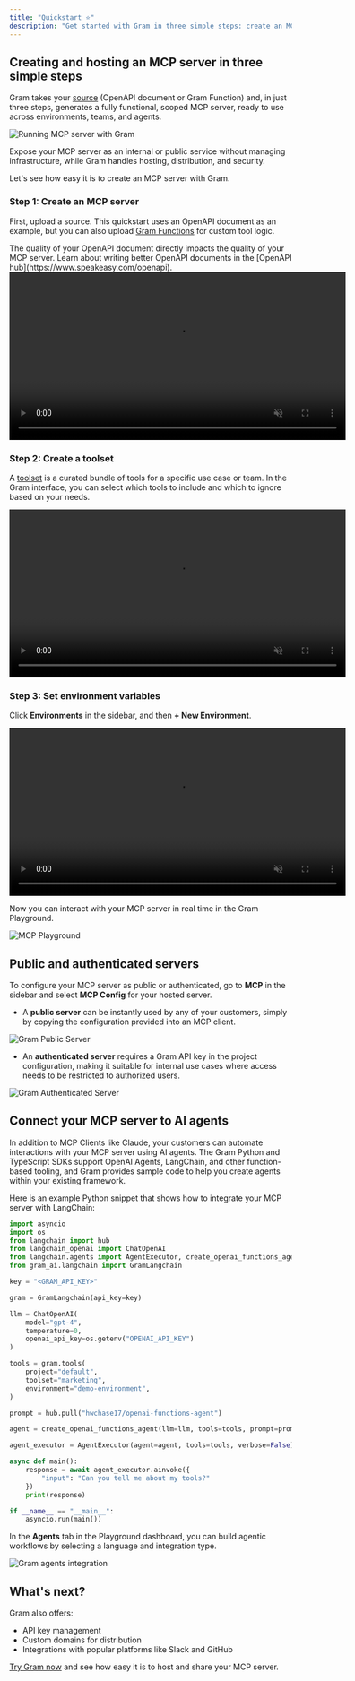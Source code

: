 ```yaml
---
title: "Quickstart ⭐"
description: "Get started with Gram in three simple steps: create an MCP server, configure toolsets, and connect to AI agents."
---
```



## Creating and hosting an MCP server in three simple steps

Gram takes your [source](concepts/tool-sources) (OpenAPI document or Gram Function) and, in just three steps, generates a fully functional, scoped MCP server, ready to use across environments, teams, and agents.

![Running MCP server with Gram](/img/blog/the-easiest-way-to-host-mcp-servers/gram-ai-hosting.png)

Expose your MCP server as an internal or public service without managing infrastructure, while Gram handles hosting, distribution, and security.

Let's see how easy it is to create an MCP server with Gram.

### Step 1: Create an MCP server

First, upload a source. This quickstart uses an OpenAPI document as an example, but you can also upload [Gram Functions](concepts/tool-sources#gram-functions) for custom tool logic.

<Callout title="Note" type="info">
The quality of your OpenAPI document directly impacts the quality of your MCP server. Learn about writing better OpenAPI documents in the [OpenAPI hub](https://www.speakeasy.com/openapi).
</Callout>

<video width="600" muted={true} controls>
  <source src="/img/blog/concepts/add-openapi-spec.mp4" type="video/mp4" />
  Your browser does not support the video tag.
</video>

### Step 2: Create a toolset

A [toolset](concepts/toolsets) is a curated bundle of tools for a specific use case or team. In the Gram interface, you can select which tools to include and which to ignore based on your needs.

<video width="600" muted={true} controls>
  <source src="/img/blog/concepts/creating-a-toolset.mp4" type="video/mp4" />
  Your browser does not support the video tag.
</video>

### Step 3: Set environment variables

Click **Environments** in the sidebar, and then **+ New Environment**.

<video width="600" muted={true} controls>
  <source src="/img/blog/concepts/creating-environment.mp4" type="video/mp4" />
  Your browser does not support the video tag.
</video>

Now you can interact with your MCP server in real time in the Gram Playground.

![MCP Playground](/img/blog/the-easiest-way-to-host-mcp-servers/gram-playground.png)

## Public and authenticated servers

To configure your MCP server as public or authenticated, go to **MCP** in the sidebar and select **MCP Config** for your hosted server.

- A **public server** can be instantly used by any of your customers, simply by copying the configuration provided into an MCP client.

![Gram Public Server](/img/blog/the-easiest-way-to-host-mcp-servers/gram-public-server.png)

- An **authenticated server** requires a Gram API key in the project configuration, making it suitable for internal use cases where access needs to be restricted to authorized users.

![Gram Authenticated Server](/img/blog/the-easiest-way-to-host-mcp-servers/gram-authenticated-server.png)

## Connect your MCP server to AI agents

In addition to MCP Clients like Claude, your customers can automate interactions with your MCP server using AI agents. The Gram Python and TypeScript SDKs support OpenAI Agents, LangChain, and other function-based tooling, and Gram provides sample code to help you create agents within your existing framework.

Here is an example Python snippet that shows how to integrate your MCP server with LangChain:

```python
import asyncio
import os
from langchain import hub
from langchain_openai import ChatOpenAI
from langchain.agents import AgentExecutor, create_openai_functions_agent
from gram_ai.langchain import GramLangchain

key = "<GRAM_API_KEY>"

gram = GramLangchain(api_key=key)

llm = ChatOpenAI(
    model="gpt-4",
    temperature=0,
    openai_api_key=os.getenv("OPENAI_API_KEY")
)

tools = gram.tools(
    project="default",
    toolset="marketing",
    environment="demo-environment",
)

prompt = hub.pull("hwchase17/openai-functions-agent")

agent = create_openai_functions_agent(llm=llm, tools=tools, prompt=prompt)

agent_executor = AgentExecutor(agent=agent, tools=tools, verbose=False)

async def main():
    response = await agent_executor.ainvoke({
        "input": "Can you tell me about my tools?"
    })
    print(response)

if __name__ == "__main__":
    asyncio.run(main())
```

In the **Agents** tab in the Playground dashboard, you can build agentic workflows by selecting a language and integration type.

![Gram agents integration](/img/blog/the-easiest-way-to-host-mcp-servers/gram-agentic-workflow.png)

## What's next?

Gram also offers:

- API key management
- Custom domains for distribution
- Integrations with popular platforms like Slack and GitHub

[Try Gram now](/product/gram) and see how easy it is to host and share your MCP server.
